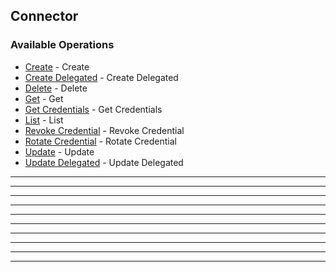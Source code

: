 
## Connector

### Available Operations

* [Create](/curl/connector/create) - Create
* [Create Delegated](/curl/connector/create_delegated) - Create Delegated
* [Delete](/curl/connector/delete) - Delete
* [Get](/curl/connector/get) - Get
* [Get Credentials](/curl/connector/get_credentials) - Get Credentials
* [List](/curl/connector/list) - List
* [Revoke Credential](/curl/connector/revoke_credential) - Revoke Credential
* [Rotate Credential](/curl/connector/rotate_credential) - Rotate Credential
* [Update](/curl/connector/update) - Update
* [Update Delegated](/curl/connector/update_delegated) - Update Delegated

---
<Create />

---
<CreateDelegated />

---
<Delete />

---
<Get />

---
<GetCredentials />

---
<List />

---
<RevokeCredential />

---
<RotateCredential />

---
<Update />

---
<UpdateDelegated />
